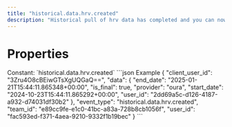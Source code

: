 ```yaml
---
title: "historical.data.hrv.created"
description: "Historical pull of hrv data has completed and you can now pull data for this resource."
---
```

# Properties
<ResponseField name="event_type" type="const string" required="true">
Constant: `historical.data.hrv.created`
</ResponseField>
<ResponseField name="team_id" type="string" required="true">
</ResponseField>
<ResponseField name="user_id" type="string" required="true">
</ResponseField>
<ResponseField name="client_user_id" type="string" required="true">
</ResponseField>
<ResponseField name="data" type="HistoricalDataCreated" required="true">
<Expandable title="HistoricalDataCreated" defaultOpen="true">
<ResponseField name="user_id" type="string" required="true">
</ResponseField>
<ResponseField name="start_date" type="string" required="true">
</ResponseField>
<ResponseField name="end_date" type="string" required="true">
</ResponseField>
<ResponseField name="is_final" type="boolean" required="true">
</ResponseField>
<ResponseField name="provider" type="string" required="true">
</ResponseField>
</Expandable>
</ResponseField>
<ResponseExample>
```json Example
{
  "client_user_id": "3Zru4O8cBEiwGTsXgUQGaQ==",
  "data": {
    "end_date": "2025-01-21T15:44:11.865348+00:00",
    "is_final": true,
    "provider": "oura",
    "start_date": "2024-10-23T15:44:11.865292+00:00",
    "user_id": "2dd69a5c-d126-4187-a932-d74031df30b2"
  },
  "event_type": "historical.data.hrv.created",
  "team_id": "e89cc9fe-e1c0-41bc-a83a-728b8cb1056f",
  "user_id": "fac593ed-f371-4aea-9210-9332f1b19bec"
}
```
</ResponseExample>
